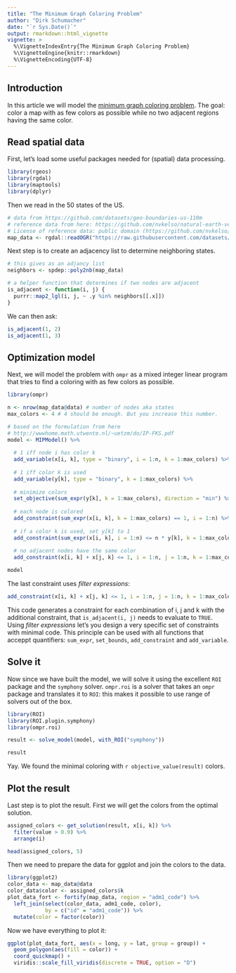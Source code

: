 ```yaml
---
title: "The Minimum Graph Coloring Problem"
author: "Dirk Schumacher"
date: "`r Sys.Date()`"
output: rmarkdown::html_vignette
vignette: >
  %\VignetteIndexEntry{The Minimum Graph Coloring Problem}
  %\VignetteEngine{knitr::rmarkdown}
  %\VignetteEncoding{UTF-8}
---
```


## Introduction

In this article we will model the [minimum graph coloring problem](https://en.wikipedia.org/wiki/Graph_coloring). The goal: color a map with as few colors as possible while no two adjacent regions having the same color.

## Read spatial data

First, let's load some useful packages needed for (spatial) data processing.

```r
library(rgeos)
library(rgdal)
library(maptools)
library(dplyr)
```

Then we read in the 50 states of the US.

```r
# data from https://github.com/datasets/geo-boundaries-us-110m
# reference data from here: https://github.com/nvkelso/natural-earth-vector/tree/master/110m_cultural
# License of reference data: public domain (https://github.com/nvkelso/natural-earth-vector/blob/master/LICENSE.md)
map_data <- rgdal::readOGR("https://raw.githubusercontent.com/datasets/geo-boundaries-us-110m/84e946f6b1de01e2642bcdb17d5b697acb6b48c4/json/ne_110m_admin_1_states_provinces_shp_scale_rank.geojson", "OGRGeoJSON")
```

Next step is to create an adjacency list to determine neighboring states.

```r
# this gives as an adjancy list
neighbors <- spdep::poly2nb(map_data)

# a helper function that determines if two nodes are adjacent
is_adjacent <- function(i, j) {
  purrr::map2_lgl(i, j, ~ .y %in% neighbors[[.x]])
}
```

We can then ask:
```r
is_adjacent(1, 2)
is_adjacent(1, 3)
```


## Optimization model

Next, we will model the problem with `ompr` as a mixed integer linear program that tries to find a coloring with as few colors as possible.

```r
library(ompr)
```

```r
n <- nrow(map_data@data) # number of nodes aka states
max_colors <- 4 # 4 should be enough. But you increase this number.

# based on the formulation from here
# http://wwwhome.math.utwente.nl/~uetzm/do/IP-FKS.pdf
model <- MIPModel() %>% 
  
  # 1 iff node i has color k
  add_variable(x[i, k], type = "binary", i = 1:n, k = 1:max_colors) %>% 
  
  # 1 iff color k is used
  add_variable(y[k], type = "binary", k = 1:max_colors) %>% 
  
  # minimize colors
  set_objective(sum_expr(y[k], k = 1:max_colors), direction = "min") %>% 
  
  # each node is colored
  add_constraint(sum_expr(x[i, k], k = 1:max_colors) == 1, i = 1:n) %>% 
  
  # if a color k is used, set y[k] to 1
  add_constraint(sum_expr(x[i, k], i = 1:n) <= n * y[k], k = 1:max_colors) %>% 
  
  # no adjacent nodes have the same color
  add_constraint(x[i, k] + x[j, k] <= 1, i = 1:n, j = 1:n, k = 1:max_colors, is_adjacent(i, j))
```

```r
model
```

The last constraint uses *filter expressions*:
```r
add_constraint(x[i, k] + x[j, k] <= 1, i = 1:n, j = 1:n, k = 1:max_colors, is_adjacent(i, j))
```
This code generates a constraint for each combination of i, j and k with the additional constraint, that `is_adjacent(i, j)` needs to evaluate to `TRUE`. Using *filter expressions* let's you design a very specific set of constraints with minimal code. This principle can be used with all functions that acceppt quantifiers: `sum_expr`, `set_bounds`, `add_constraint` and `add_variable`.

## Solve it

Now since we have built the model, we will solve it using the excellent `ROI` package and the `symphony` solver. `ompr.roi` is a solver that takes an `ompr` package and translates it to `ROI`: this makes it possible to use range of solvers out of the box.

```r
library(ROI)
library(ROI.plugin.symphony)
library(ompr.roi)
```

```r
result <- solve_model(model, with_ROI("symphony"))
```

```r
result
```

Yay. We found the minimal coloring with `r objective_value(result)` colors.

## Plot the result

Last step is to plot the result. First we will get the colors from the optimal solution.

```r
assigned_colors <- get_solution(result, x[i, k]) %>% 
  filter(value > 0.9) %>% 
  arrange(i)
```

```r
head(assigned_colors, 5)
```

Then we need to prepare the data for ggplot and join the colors to the data.

```r
library(ggplot2)
color_data <- map_data@data
color_data$color <- assigned_colors$k
plot_data_fort <- fortify(map_data, region = "adm1_code") %>% 
  left_join(select(color_data, adm1_code, color), 
            by = c("id" = "adm1_code")) %>% 
  mutate(color = factor(color))
```

Now we have everything to plot it:

```r
ggplot(plot_data_fort, aes(x = long, y = lat, group = group)) + 
  geom_polygon(aes(fill = color)) + 
  coord_quickmap() + 
  viridis::scale_fill_viridis(discrete = TRUE, option = "D")
```

